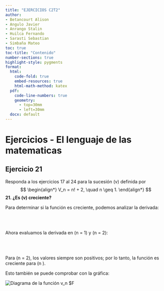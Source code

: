```yaml
---
title: "EJERCICIOS C2T2"
author:
- Betancourt Alison
- Angulo Javier
- Anrango Stalin
- Huilca Fernando
- Sarasti Sebastian
- Simbaña Mateo
toc: true
toc-title: "Contenido"
number-sections: true   
highlight-style: pygments
format:
  html:
    code-fold: true
    embed-resources: true
    html-math-method: katex
  pdf:
    code-line-numbers: true
    geometry: 
      - top=30mm
      - left=30mm
  docx: default
---
```


# Ejercicios - El lenguaje de las matematicas
## Ejercicio 21

Responda a los ejercicios 17 al 24 para la sucesión \(v\) definida por 
$$
\begin{align*}
V_n = n! + 2, \quad n \geq 1.
\end{align*}
$$
**21. ¿Es \(v\) creciente?**

Para determinar si la función es creciente, podemos analizar la derivada:

\
\begin{align*}
V'_n &= \frac{d}{dn} (n! + 2) \\
V'_n &= n! \cdot \ln(n)
\end{align*}
\

Ahora evaluamos la derivada en \(n = 1\) y \(n = 2\):

\
\begin{align*}
V'_1 &= 1! \cdot \ln(1) \\
V'_1 &= 0 \\
V'_2 &= 2! \cdot \ln(2)
\end{align*}
\

Para \(n = 2\), los valores siempre son positivos; por lo tanto, la función es creciente para \(n \geq 2\).

Esto también se puede comprobar con la gráfica:

![Diagrama de la función v_n](https://imgur.com/uUDPgdt)
$F



